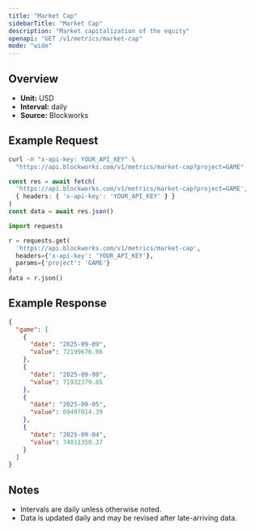 ```yaml
---
title: "Market Cap"
sidebarTitle: "Market Cap"
description: "Market capitalization of the equity"
openapi: "GET /v1/metrics/market-cap"
mode: "wide"
---
```


## Overview

- **Unit:** USD
- **Interval:** daily
- **Source:** Blockworks

## Example Request

<CodeGroup>

```bash cURL
curl -H "x-api-key: YOUR_API_KEY" \
  "https://api.blockworks.com/v1/metrics/market-cap?project=GAME"
```

```typescript TypeScript
const res = await fetch(
  'https://api.blockworks.com/v1/metrics/market-cap?project=GAME',
  { headers: { 'x-api-key': 'YOUR_API_KEY' } }
)
const data = await res.json()
```

```python Python
import requests

r = requests.get(
  'https://api.blockworks.com/v1/metrics/market-cap',
  headers={'x-api-key': 'YOUR_API_KEY'},
  params={'project': 'GAME'}
)
data = r.json()
```

</CodeGroup>

## Example Response

```json
{
  "game": [
    {
      "date": "2025-09-09",
      "value": 72199676.06
    },
    {
      "date": "2025-09-08",
      "value": 71932379.85
    },
    {
      "date": "2025-09-05",
      "value": 69497014.39
    },
    {
      "date": "2025-09-04",
      "value": 74011350.37
    }
  ]
}
```

## Notes
- Intervals are daily unless otherwise noted.
- Data is updated daily and may be revised after late-arriving data.